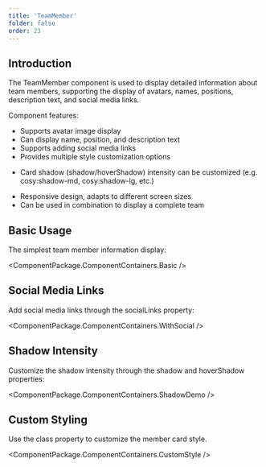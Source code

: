 ```yaml
---
title: 'TeamMember'
folder: false
order: 23
---
```



## Introduction

The TeamMember component is used to display detailed information about team members, supporting the display of avatars, names, positions, description text, and social media links.

Component features:

- Supports avatar image display
- Can display name, position, and description text
- Supports adding social media links
- Provides multiple style customization options
+ Card shadow (shadow/hoverShadow) intensity can be customized (e.g. cosy:shadow-md, cosy:shadow-lg, etc.)
- Responsive design, adapts to different screen sizes
- Can be used in combination to display a complete team

## Basic Usage

The simplest team member information display:

<ComponentPackage.ComponentContainers.Basic />

## Social Media Links

Add social media links through the socialLinks property:

<ComponentPackage.ComponentContainers.WithSocial />

## Shadow Intensity

Customize the shadow intensity through the shadow and hoverShadow properties:

<ComponentPackage.ComponentContainers.ShadowDemo />

## Custom Styling

Use the class property to customize the member card style.

<ComponentPackage.ComponentContainers.CustomStyle />
